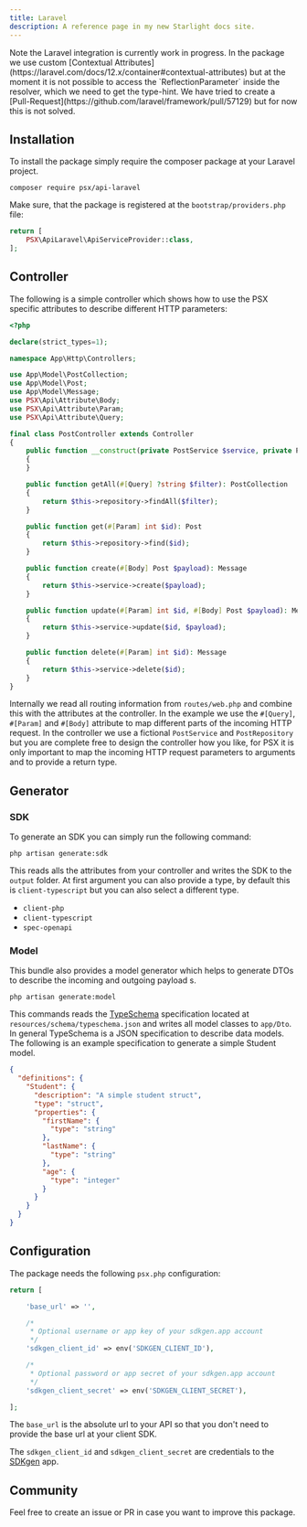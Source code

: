 ```yaml
---
title: Laravel
description: A reference page in my new Starlight docs site.
---
```



<Aside type="caution">Note the Laravel integration is currently work in progress. In the package we use custom [Contextual Attributes](https://laravel.com/docs/12.x/container#contextual-attributes) but at the moment it is not possible to access the `ReflectionParameter` inside the resolver, which we need to get the type-hint. We have tried to create a [Pull-Request](https://github.com/laravel/framework/pull/57129) but for now this is not solved.</Aside>

## Installation

To install the package simply require the composer package at your Laravel project.

```
composer require psx/api-laravel
```

Make sure, that the package is registered at the `bootstrap/providers.php` file:

```php
return [
    PSX\ApiLaravel\ApiServiceProvider::class,
];
```

## Controller

The following is a simple controller which shows how to use the PSX specific attributes to describe
different HTTP parameters:

```php
<?php

declare(strict_types=1);

namespace App\Http\Controllers;

use App\Model\PostCollection;
use App\Model\Post;
use App\Model\Message;
use PSX\Api\Attribute\Body;
use PSX\Api\Attribute\Param;
use PSX\Api\Attribute\Query;

final class PostController extends Controller
{
    public function __construct(private PostService $service, private PostRepository $repository)
    {
    }

    public function getAll(#[Query] ?string $filter): PostCollection
    {
        return $this->repository->findAll($filter);
    }

    public function get(#[Param] int $id): Post
    {
        return $this->repository->find($id);
    }

    public function create(#[Body] Post $payload): Message
    {
        return $this->service->create($payload);
    }

    public function update(#[Param] int $id, #[Body] Post $payload): Message
    {
        return $this->service->update($id, $payload);
    }

    public function delete(#[Param] int $id): Message
    {
        return $this->service->delete($id);
    }
}
```

Internally we read all routing information from `routes/web.php` and combine this
with the attributes at the controller. In the example we use the `#[Query]`, `#[Param]` and `#[Body]`
attribute to map different parts of the incoming HTTP request. In the controller we use a
fictional `PostService` and `PostRepository` but you are complete free to design the controller
how you like, for PSX it is only important to map the incoming HTTP request parameters to
arguments and to provide a return type.

## Generator

### SDK

To generate an SDK you can simply run the following command:

```
php artisan generate:sdk
```

This reads alls the attributes from your controller and writes the SDK to the `output` folder.
At first argument you can also provide a type, by default this is `client-typescript` but you can also
select a different type.

* `client-php`
* `client-typescript`
* `spec-openapi`

### Model

This bundle also provides a model generator which helps to generate DTOs to describe the
incoming and outgoing payload s.

```
php artisan generate:model
```

This commands reads the [TypeSchema](https://typeschema.org/) specification located at `resources/schema/typeschema.json`
and writes all model classes to `app/Dto`. In general TypeSchema is a JSON specification to describe data models.
The following is an example specification to generate a simple Student model.

```json
{
  "definitions": {
    "Student": {
      "description": "A simple student struct",
      "type": "struct",
      "properties": {
        "firstName": {
          "type": "string"
        },
        "lastName": {
          "type": "string"
        },
        "age": {
          "type": "integer"
        }
      }
    }
  }
}
```

## Configuration

The package needs the following `psx.php` configuration:

```php
return [

    'base_url' => '',

    /*
     * Optional username or app key of your sdkgen.app account
     */
    'sdkgen_client_id' => env('SDKGEN_CLIENT_ID'),

    /*
     * Optional password or app secret of your sdkgen.app account
     */
    'sdkgen_client_secret' => env('SDKGEN_CLIENT_SECRET'),

];
```

The `base_url` is the absolute url to your API so that you don't need to provide the
base url at your client SDK.

The `sdkgen_client_id` and `sdkgen_client_secret` are credentials to the [SDKgen](https://sdkgen.app/) app.

## Community

Feel free to create an issue or PR in case you want to improve this package.
